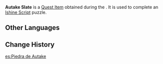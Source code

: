 {{Item Infobox
|id           = 101592
|image        = Item Mysterious Stone.png
|type         = Quest Items
|description  = An example of the Ishine Script that was once used on Tsurumi Island.<br>It probably needs to be returned to some place in the Autake Plains.
|source1      = Obtained during the [[Octave of the Maushiro]] Quest.
}}
'''Autake Slate''' is a [[Quest Item]] obtained during the {{Quest|Octave of the Maushiro}}. It is used to complete an [[Ishine Script]] puzzle.

==Other Languages==
{{Other Languages
|default_hidden = 1
|en      = Autake Slate
|zhs     = 逢岳的石块
|zhs_rm  = Féngyuè de Shíkuài
|zht     = 逢嶽的石塊
|zht_rm  = Féngyuè de Shíkuài
|ja      = アウタケの石
|ja_rm   = Autake no Ishi
|ko      = 아우타케의 돌
|ko_rm   = Autake-ui Dol
|es      = Piedra de Autake
|fr      = Pierre d'Autake
|ru      = Камень с Аутакэ
|th      = หิน Autake
|th_rm   = Hin Autake
|vi      = Đá Autake
|de      = Autake-Schiefer
|id      = Batu Autake
|pt      = Pedra Autake
|tr      = Autake Levhası
|it      = Pietra d'Autake
}}

==Change History==
{{Change History|2.2}}

[[es:Piedra de Autake]]